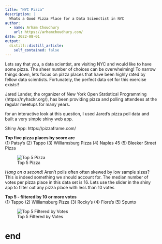 ```yaml
---
title: "NYC Pizza"
description: |
  Whats a Good Pizza Place for a Data Scienctist in NYC
author:
  - name: Arham Choudhury
    url: https://arhamchoudhury.com/
date: 2022-08-01
output:
  distill::distill_article:
    self_contained: false
---
```


Lets say that you, a data scientist, are visiting NYC and would like to have some pizza. The sheer number of choices can be overwhelming! To narrow things down, lets focus on pizza places that have been highly rated by fellow data scientists. Fortunately, the perfect data set for this exercise exists!!

Jared Lander, the organizer of New York Open Statistical Programming (https://nyhackr.org/), has been providing pizza and polling attendees at the regular meetups for many years.

for an interactive look at this question, I used Jared's pizza poll data and built a very simple shiny web app.

Shiny App: https://pizzaframe.com/

**Top five pizza places by score are**  
(1) Patsy's (2) Tappo (3) Williamsburg Pizza (4) Naples 45  (5) Bleeker Street Pizza

![Top 5 Pizza](images/Top5_overall.jpg)

*Hang on a second!* Aren't polls often often skewed by low sample sizes? This is indeed something we should account for. The median number of votes per pizza place in this data set is 16. Lets use the slider in the shiny app to filter out any pizza place with less than 10 votes.

**Top 5 - filtered by 10 or more votes**  
(1) Tappo (2) Williamsburg Pizza (3) Rocky's  (4) Fiore's (5) Spunto
 
 ![Top 5 Filtered by Votes](images/Top5_vote_filter.jpg)







# end

